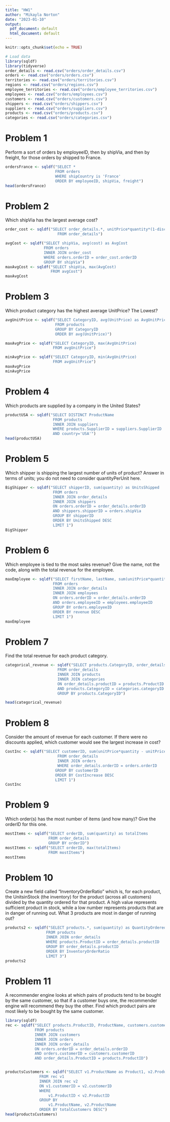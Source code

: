 ```yaml
---
title: "HW1"
author: "Mikayla Norton"
date: "2023-01-10"
output:
  pdf_document: default
  html_document: default
---
```


```r
knitr::opts_chunk$set(echo = TRUE)
```

```r
# Load data
library(sqldf)
library(tidyverse)
order_details <- read.csv("orders/order_details.csv")
orders <- read.csv("orders/orders.csv")
territories <- read.csv("orders/territories.csv")
regions <- read.csv("orders/regions.csv")
employee_territories <- read.csv("orders/employee_territories.csv")
employees <- read.csv("orders/employees.csv")
customers <- read.csv("orders/customers.csv")
shippers <- read.csv("orders/shippers.csv")
suppliers <- read.csv("orders/suppliers.csv")
products <- read.csv("orders/products.csv")
categories <- read.csv("orders/categories.csv")
```


# Problem 1
Perform a sort of orders by employeeID, then by shipVia, and then by freight, for those orders by shipped to France.
```r
ordersFrance <- sqldf("SELECT *
                      FROM orders
                      WHERE shipCountry is 'France'
                      ORDER BY employeeID, shipVia, freight")
head(ordersFrance)
```

# Problem 2
Which shipVia has the largest average cost?
```r
order_cost <- sqldf("SELECT order_details.*, unitPrice*quantity*(1-discount) AS cost 
                       FROM order_details")
```

```r
avgCost <- sqldf("SELECT shipVia, avg(cost) as AvgCost 
                 FROM orders 
                 INNER JOIN order_cost 
                 WHERE orders.orderID = order_cost.orderID
                 GROUP BY shipVia")
maxAvgCost <- sqldf("SELECT shipVia, max(AvgCost)
                    FROM avgCost")
maxAvgCost
```

# Problem 3
Which product category has the highest average UnitPrice? The Lowest?
```r
avgUnitPrice <- sqldf("SELECT CategoryID, avg(UnitPrice) as AvgUnitPrice
                      FROM products
                      GROUP BY CategoryID
                      ORDER BY avg(UnitPrice)")
```

```r
maxAvgPrice <- sqldf("SELECT CategoryID, max(AvgUnitPrice)
                     FROM avgUnitPrice")

minAvgPrice <- sqldf("SELECT CategoryID, min(AvgUnitPrice)
                     FROM avgUnitPrice")
maxAvgPrice
minAvgPrice
```

# Problem 4
Which products are supplied by a company in the United States?
```r
productUSA <- sqldf("SELECT DISTINCT ProductName 
                     FROM products 
                     INNER JOIN suppliers 
                     WHERE products.SupplierID = suppliers.SupplierID 
                     AND country='USA'")
head(productUSA)
```

# Problem 5
Which shipper is shipping the largest number of units of product? Answer in terms of units; you do not need to consider quantityPerUnit here.
```r
BigShipper <- sqldf("SELECT shipperID, sum(quantity) as UnitsShipped 
                     FROM orders 
                     INNER JOIN order_details 
                     INNER JOIN shippers
                     ON orders.orderID = order_details.orderID
                     AND shippers.shipperID = orders.shipVia
                     GROUP BY shipperID
                     ORDER BY UnitsShipped DESC
                     LIMIT 1")
BigShipper
```

# Problem 6
Which employee is tied to the most sales revenue? Give the name, not the code, along with the total revenue for the employee.
```r
maxEmployee <- sqldf("SELECT firstName, lastName, sum(unitPrice*quantity*(1-discount)) AS revenue 
                     FROM orders 
                     INNER JOIN order_details
                     INNER JOIN employees
                     ON orders.orderID = order_details.orderID
                     AND orders.employeeID = employees.employeeID
                     GROUP BY orders.employeeID
                     ORDER BY revenue DESC
                     LIMIT 1")
maxEmployee
```

# Problem 7
Find the total revenue for each product category.
```r
categorical_revenue <- sqldf("SELECT products.CategoryID, order_details.unitPrice*quantity*(1-discount) AS revenue 
                       FROM order_details
                       INNER JOIN products
                       INNER JOIN categories
                       ON order_details.productID = products.ProductID
                       AND products.CategoryID = categories.categoryID
                       GROUP BY products.CategoryID")

head(categorical_revenue)
```


# Problem 8
Consider the amount of revenue for each customer. If there were no discounts applied, which customer would see the largest increase in cost?
```r
CostInc <- sqldf("SELECT customerID, sum(unitPrice*quantity - unitPrice*quantity*(1-discount)) AS CostIncrease
                       FROM order_details
                       INNER JOIN orders
                       WHERE order_details.orderID = orders.orderID
                      GROUP BY customerID
                      ORDER BY CostIncrease DESC
                      LIMIT 1")
CostInc
```

# Problem 9
Which order(s) has the most number of items (and how many)? Give the orderID for this one.
```r
mostItems <- sqldf("SELECT orderID, sum(quantity) as totalItems
                   FROM order_details
                   GROUP BY orderID")
mostItems <- sqldf("SELECT orderID, max(totalItems)
                   FROM mostItems")
mostItems
```

# Problem 10
Create a new field called “InventoryOrderRatio” which is, for each product, the UnitsinStock (the inventory) for the product (across all customers) divided by the quantity ordered for that product. A high value represents sufficient product in stock, while a low number represents products that are in danger of running out. What 3 products are most in danger of running out?
```r
products2 <- sqldf("SELECT products.*, sum(quantity) as QuantityOrdered, UnitsinStock/sum(quantity) as InventoryOrderRatio
                  FROM products
                  INNER JOIN order_details
                  WHERE products.ProductID = order_details.productID
                  GROUP BY order_details.productID
                  ORDER BY InventoryOrderRatio
                  LIMIT 3")
products2
```

# Problem 11
A recommender engine looks at which pairs of products tend to be bought by the same customer, so that if a customer buys one, the recommender engine will recommend they buy the other. Find which product pairs are most likely to be bought by the same customer.
```r
library(sqldf)
rec <- sqldf("SELECT products.ProductID, ProductName, customers.customerID
             FROM products
             INNER JOIN customers
             INNER JOIN orders
             INNER JOIN order_details
             ON orders.orderID = order_details.orderID
             AND orders.customerID = customers.customerID
             AND order_details.ProductID = products.ProductID")


productsCustomers <- sqldf("SELECT v1.ProductName as Product1, v2.ProductName as Product2, count(DISTINCT v1.customerID) as totalCustomers
               FROM rec v1
               INNER JOIN rec v2
               ON v1.customerID = v2.customerID
               WHERE
                   v1.ProductID < v2.ProductID
               GROUP BY
                   v1.ProductName, v2.ProductName
               ORDER BY totalCustomers DESC")
head(productsCustomers)
```